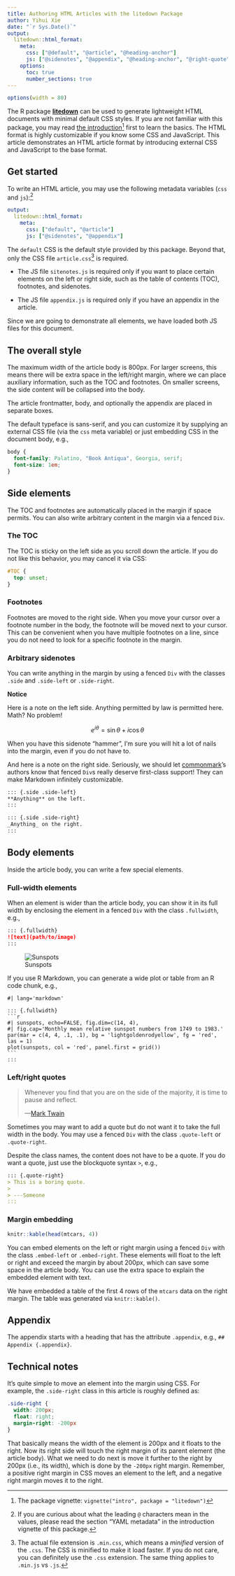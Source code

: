 ```yaml
---
title: Authoring HTML Articles with the litedown Package
author: Yihui Xie
date: "`r Sys.Date()`"
output:
  litedown::html_format:
    meta:
      css: ["@default", "@article", "@heading-anchor"]
      js: ["@sidenotes", "@appendix", "@heading-anchor", "@right-quote"]
    options:
      toc: true
      number_sections: true
---
```


```{=html}
<!--
%\VignetteEngine{knitr::knitr}
%\VignetteIndexEntry{Authoring HTML Articles with the litedown Package}
%\VignetteEncoding{UTF-8}
-->
```
```r
options(width = 80)
```

The R package [**litedown**](https://cran.r-project.org/package=litedown) can be
used to generate lightweight HTML documents with minimal default CSS styles. If
you are not familiar with this package, you may read [the
introduction](intro.html)[^1] first to learn the basics. The HTML format is
highly customizable if you know some CSS and JavaScript. This article
demonstrates an HTML article format by introducing external CSS and JavaScript
to the base format.

[^1]: The package vignette: `vignette("intro", package = "litedown")`

## Get started

To write an HTML article, you may use the following metadata variables (`css`
and `js`):[^2]

[^2]: If you are curious about what the leading `@` characters mean in the
    values, please read the section "YAML metadata" in the introduction vignette
    of this package.

``` yaml
output:
  litedown::html_format:
    meta:
      css: ["default", "@article"]
      js: ["@sidenotes", "@appendix"]
```

The `default` CSS is the default style provided by this package. Beyond that,
only the CSS file `article.css`[^3] is required.

[^3]: The actual file extension is `.min.css`, which means a *minified* version
    of the `.css`. The CSS is minified to make it load faster. If you do not
    care, you can definitely use the `.css` extension. The same thing applies to
    `.min.js` vs `.js`.

-   The JS file `sitenotes.js` is required only if you want to place certain
    elements on the left or right side, such as the table of contents (TOC),
    footnotes, and sidenotes.

-   The JS file `appendix.js` is required only if you have an appendix in the
    article.

Since we are going to demonstrate all elements, we have loaded both JS files for
this document.

## The overall style

The maximum width of the article body is 800px. For larger screens, this means
there will be extra space in the left/right margin, where we can place auxiliary
information, such as the TOC and footnotes. On smaller screens, the side content
will be collapsed into the body.

The article frontmatter, body, and optionally the appendix are placed in
separate boxes.

The default typeface is sans-serif, and you can customize it by supplying an
external CSS file (via the `css` meta variable) or just embedding CSS in the
document body, e.g.,

```css
body {
  font-family: Palatino, "Book Antiqua", Georgia, serif;
  font-size: 1em;
}
```

## Side elements

The TOC and footnotes are automatically placed in the margin if space permits.
You can also write arbitrary content in the margin via a fenced `Div`.

### The TOC

The TOC is sticky on the left side as you scroll down the article. If you do not
like this behavior, you may cancel it via CSS:

``` css
#TOC {
  top: unset;
}
```

### Footnotes

Footnotes are moved to the right side. When you move your cursor over a footnote
number in the body, the footnote will be moved next to your cursor. This can be
convenient when you have multiple footnotes on a line, since you do not need to
look for a specific footnote in the margin.

### Arbitrary sidenotes

You can write anything in the margin by using a fenced `Div` with the classes
`.side` and `.side-left` or `.side-right`.

::: {.side .side-left}
**Notice**

Here is a note on the left side. Anything permitted by law is permitted here.
Math? No problem!

$$e^{i\theta}=\sin{\theta}+i\cos{\theta}$$

When you have this sidenote "hammer", I'm sure you will hit a lot of nails into
the margin, even if you do not have to.
:::

::: {.side .side-right}
And here is a note on the right side. Seriously, we should let
[commonmark](https://commonmark.org)'s authors know that fenced `Div`s really
deserve first-class support! They can make Markdown infinitely customizable.
:::

``` markdown
::: {.side .side-left}
**Anything** on the left.
:::
```

``` markdown
::: {.side .side-right}
_Anything_ on the right.
:::
```

## Body elements

Inside the article body, you can write a few special elements.

### Full-width elements

When an element is wider than the article body, you can show it in its full
width by enclosing the element in a fenced `Div` with the class `.fullwidth`,
e.g.,

``` markdown
::: {.fullwidth}
![text](path/to/image)
:::
```

::: fullwidth
![Sunspots](https://prose.yihui.org/post/2020/11/10/r-markdown-demo/index_files/figure-html/sunspots-1.svg)
:::

If you use R Markdown, you can generate a wide plot or table from an R code
chunk, e.g.,

````verbatim
#| lang='markdown'

::: {.fullwidth}
```r
#| sunspots, echo=FALSE, fig.dim=c(14, 4),
#| fig.cap='Monthly mean relative sunspot numbers from 1749 to 1983.'
par(mar = c(4, 4, .1, .1), bg = 'lightgoldenrodyellow', fg = 'red', las = 1)
plot(sunspots, col = 'red', panel.first = grid())
```
:::
````

### Left/right quotes

::: quote-right
> Whenever you find that you are on the side of the majority, it is time to
> pause and reflect.
>
> ---[Mark Twain](http://www.quotationspage.com/quotes/Mark_Twain/81)
:::

Sometimes you may want to add a quote but do not want it to take the full width
in the body. You may use a fenced `Div` with the class `.quote-left` or
`.quote-right`.

Despite the class names, the content does not have to be a quote. If you do want
a quote, just use the blockquote syntax `>`, e.g.,

``` markdown
::: {.quote-right}
> This is a boring quote.
>
> ---Someone
:::
```

### Margin embedding

::: embed-right
```r
knitr::kable(head(mtcars, 4))
```
:::

You can embed elements on the left or right margin using a fenced `Div` with the
class `.embed-left` or `.embed-right`. These elements will float to the left or
right and exceed the margin by about 200px, which can save some space in the
article body. You can use the extra space to explain the embedded element with
text.

We have embedded a table of the first 4 rows of the `mtcars` data on the right
margin. The table was generated via `knitr::kable()`.

## Appendix {.appendix}

The appendix starts with a heading that has the attribute `.appendix`, e.g.,
`## Appendix {.appendix}`.

## Technical notes

It's quite simple to move an element into the margin using CSS. For example, the
`.side-right` class in this article is roughly defined as:

``` css
.side-right {
  width: 200px;
  float: right;
  margin-right: -200px
}
```

That basically means the width of the element is 200px and it floats to the
right. Now its right side will touch the right margin of its parent element (the
article body). What we need to do next is move it further to the right by 200px
(i.e., its width), which is done by the `-200px` right margin. Remember, a
positive right margin in CSS moves an element to the left, and a negative right
margin moves it to the right.
